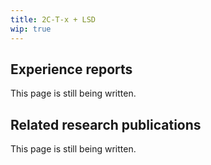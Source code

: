 ---
title: 2C-T-x + LSD
wip: true
---

## Experience reports

This page is still being written.

## Related research publications

This page is still being written.

